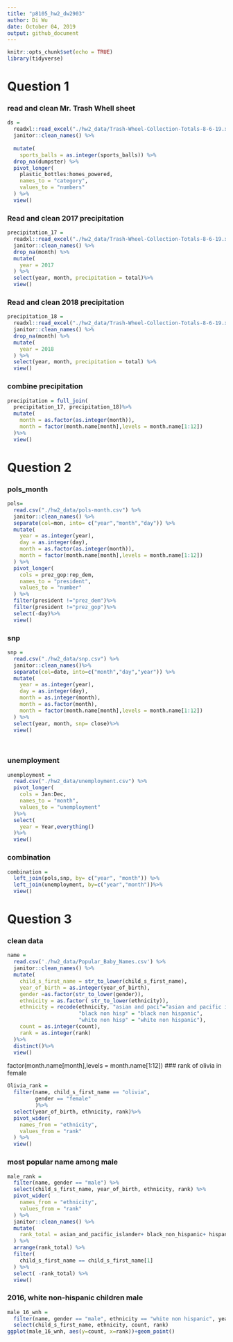 ```yaml
---
title: "p8105_hw2_dw2903"
author: Di Wu
date: October 04, 2019
output: github_document
---
```


```r
knitr::opts_chunk$set(echo = TRUE)
library(tidyverse)
```

# Question 1
### read and clean Mr. Trash Whell sheet
```r
ds = 
  readxl::read_excel("./hw2_data/Trash-Wheel-Collection-Totals-8-6-19.xlsx", range= "A2:N408") %>%
  janitor::clean_names() %>%
  
  mutate(
    sports_balls = as.integer(sports_balls)) %>%
  drop_na(dumpster) %>%
  pivot_longer(
    plastic_bottles:homes_powered,
    names_to = "category",
    values_to = "numbers"
  ) %>%
  view()

```
### Read and clean 2017 precipitation 
```r
precipitation_17 = 
  readxl::read_excel("./hw2_data/Trash-Wheel-Collection-Totals-8-6-19.xlsx", sheet = 6, range = "A2:B14") %>%
  janitor::clean_names() %>%
  drop_na(month) %>%
  mutate(
    year = 2017
  ) %>%
  select(year, month, precipitation = total)%>%
  view()

```
### Read and clean 2018 precipitation
```r
precipitation_18 = 
  readxl::read_excel("./hw2_data/Trash-Wheel-Collection-Totals-8-6-19.xlsx", sheet = 5, range = "A2:B14") %>%
  janitor::clean_names() %>%
  drop_na(month) %>%
  mutate(
    year = 2018
  ) %>%
  select(year, month, precipitation = total) %>%
  view()

```
### combine precipitation
```r
precipitation = full_join(
  precipitation_17, precipitation_18)%>%
  mutate(
    month = as.factor(as.integer(month)),
    month = factor(month.name[month],levels = month.name[1:12]) 
  )%>%
  view()

```


# Question 2
### pols_month
```r
pols= 
  read.csv("./hw2_data/pols-month.csv") %>%
  janitor::clean_names() %>%
  separate(col=mon, into= c("year","month","day")) %>%
  mutate(
    year = as.integer(year),
    day = as.integer(day),
    month = as.factor(as.integer(month)),
    month = factor(month.name[month],levels = month.name[1:12]) 
  ) %>% 
  pivot_longer(
    cols = prez_gop:rep_dem,
    names_to = "president",
    values_to = "number"
  ) %>%
  filter(president !="prez_dem")%>%
  filter(president !="prez_gop")%>%
  select(-day)%>%
  view()

```

### snp
```r
snp = 
  read.csv("./hw2_data/snp.csv") %>%
  janitor::clean_names()%>%
  separate(col=date, into=c("month","day","year")) %>%
  mutate(
    year = as.integer(year),
    day = as.integer(day),
    month = as.integer(month),
    month = as.factor(month),
    month = factor(month.name[month],levels = month.name[1:12]) 
  ) %>%
  select(year, month, snp= close)%>%
  view()

  
```
### unemployment
```r
unemployment = 
  read.csv("./hw2_data/unemployment.csv") %>%
  pivot_longer(
    cols = Jan:Dec,
    names_to = "month",
    values_to = "unemployment"
  )%>%
  select(
    year = Year,everything()
  )%>%
  view()


```
### combination
```r
combination = 
  left_join(pols,snp, by= c("year", "month")) %>%
  left_join(unemployment, by=c("year","month"))%>%
  view()

```


# Question 3
### clean data
```r
name = 
  read.csv('./hw2_data/Popular_Baby_Names.csv') %>%
  janitor::clean_names() %>%
  mutate(
    child_s_first_name = str_to_lower(child_s_first_name),
    year_of_birth = as.integer(year_of_birth),
    gender =as.factor(str_to_lower(gender)),
    ethnicity = as.factor( str_to_lower(ethnicity)),
    ethnicity = recode(ethnicity, "asian and paci"="asian and pacific islander", 
                       "black non hisp" = "black non hispanic",
                       "white non hisp" = "white non hispanic"),
    count = as.integer(count),
    rank = as.integer(rank)
  )%>%
  distinct()%>%
  view()


```
factor(month.name[month],levels = month.name[1:12]) 
### rank of olivia in female
```r
Olivia_rank =
  filter(name, child_s_first_name == "olivia",
         gender == "female"
         )%>%
  select(year_of_birth, ethnicity, rank)%>%
  pivot_wider(
    names_from = "ethnicity",
    values_from = "rank"
  ) %>%
  view()

```

### most popular name among male
```r
male_rank = 
  filter(name, gender == "male") %>%
  select(child_s_first_name, year_of_birth, ethnicity, rank) %>%
  pivot_wider(
    names_from = "ethnicity",
    values_from = "rank"
  ) %>%
  janitor::clean_names() %>%
  mutate(
    rank_total = asian_and_pacific_islander+ black_non_hispanic+ hispanic+ white_non_hispanic
  ) %>%
  arrange(rank_total) %>%
  filter(
    child_s_first_name == child_s_first_name[1]
  ) %>%
  select( -rank_total) %>%
  view()
```
### 2016, white non-hispanic children male
```r
male_16_wnh = 
  filter(name, gender == "male", ethnicity == "white non hispanic", year_of_birth == 2016) %>%
  select(child_s_first_name, ethnicity, count, rank)
ggplot(male_16_wnh, aes(y=count, x=rank))+geom_point()

```

















































